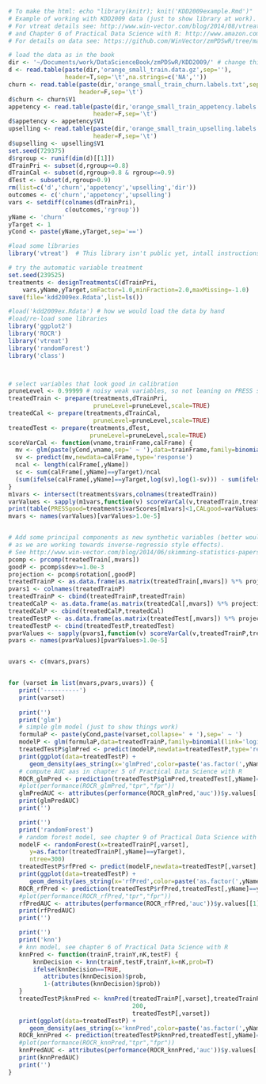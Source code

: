 

```r
# To make the html: echo "library(knitr); knit('KDD2009example.Rmd')" | R --vanilla ; pandoc KDD2009example.md -o KDD2009example.html
# Example of working with KDD2009 data (just to show library at work).
# For vtreat details see: http://www.win-vector.com/blog/2014/08/vtreat-designing-a-package-for-variable-treatment/
# and Chapter 6 of Practical Data Science with R: http://www.amazon.com/Practical-Data-Science/dp/1617291560
# For details on data see: https://github.com/WinVector/zmPDSwR/tree/master/KDD2009

# load the data as in the book
dir <- '~/Documents/work/DataScienceBook/zmPDSwR/KDD2009/' # change this path to match your directory structure
d <- read.table(paste(dir,'orange_small_train.data.gz',sep=''),
                header=T,sep='\t',na.strings=c('NA',''))
churn <- read.table(paste(dir,'orange_small_train_churn.labels.txt',sep=''),
                    header=F,sep='\t')
d$churn <- churn$V1
appetency <- read.table(paste(dir,'orange_small_train_appetency.labels.txt',sep=''),
                        header=F,sep='\t')
d$appetency <- appetency$V1
upselling <- read.table(paste(dir,'orange_small_train_upselling.labels.txt',sep=''),
                        header=F,sep='\t')
d$upselling <- upselling$V1
set.seed(729375)
d$rgroup <- runif(dim(d)[[1]])
dTrainPri <- subset(d,rgroup<=0.8)
dTrainCal <- subset(d,rgroup>0.8 & rgroup<=0.9)
dTest <- subset(d,rgroup>0.9)
rm(list=c('d','churn','appetency','upselling','dir'))
outcomes <- c('churn','appetency','upselling')
vars <- setdiff(colnames(dTrainPri),
                c(outcomes,'rgroup'))
yName <- 'churn'
yTarget <- 1
yCond <- paste(yName,yTarget,sep='==')
```



```r
#load some libraries
library('vtreat')  # This library isn't public yet, intall instructions: http://www.win-vector.com/blog/2014/08/vtreat-designing-a-package-for-variable-treatment/

# try the automatic variable treatment
set.seed(239525)
treatments <- designTreatmentsC(dTrainPri,
    vars,yName,yTarget,smFactor=1.0,minFraction=2.0,maxMissing=-1.0)
save(file='kdd2009ex.Rdata',list=ls())
```

```r
#load('kdd2009ex.Rdata') # how we would load the data by hand
#load/re-load some libraries
library('ggplot2')
library('ROCR')
library('vtreat')
library('randomForest')
library('class')



# select variables that look good in calibration
pruneLevel <- 0.99999 # noisy weak variables, so not leaning on PRESS statistic
treatedTrain <- prepare(treatments,dTrainPri,
                        pruneLevel=pruneLevel,scale=TRUE)
treatedCal <- prepare(treatments,dTrainCal,
                        pruneLevel=pruneLevel,scale=TRUE)
treatedTest <- prepare(treatments,dTest,
                       pruneLevel=pruneLevel,scale=TRUE)
scoreVarCal <- function(vname,trainFrame,calFrame) {
  mv <- glm(paste(yCond,vname,sep=' ~ '),data=trainFrame,family=binomial(link='logit'))
  sv <- predict(mv,newdata=calFrame,type='response')
  ncal <- length(calFrame[,yName])
  sc <- sum(calFrame[,yName]==yTarget)/ncal
  (sum(ifelse(calFrame[,yName]==yTarget,log(sv),log(1-sv))) - sum(ifelse(calFrame[,yName]==yTarget,log(sc),log(1-sc))))/ncal
}
m1vars <- intersect(treatments$vars,colnames(treatedTrain))
varValues <- sapply(m1vars,function(v) scoreVarCal(v,treatedTrain,treatedCal)) # weak noisy variables, so score on calibration set
print(table(PRESSgood=treatments$varScores[m1vars]<1,CALgood=varValues>0))
mvars <- names(varValues)[varValues>1.0e-5]


# Add some principal components as new synthetic variables (better would be something like partial least squares 
# as we are working towards inverse-regressio style effects).  
# See http://www.win-vector.com/blog/2014/06/skimming-statistics-papers-for-the-ideas-instead-of-the-complete-procedures/ )
pcomp <- prcomp(treatedTrain[,mvars])
goodP <- pcomp$sdev>=1.0e-3
projection <- pcomp$rotation[,goodP]
treatedTrainP <- as.data.frame(as.matrix(treatedTrain[,mvars]) %*% projection)
pvars1 <- colnames(treatedTrainP)
treatedTrainP <- cbind(treatedTrainP,treatedTrain)
treatedCalP <- as.data.frame(as.matrix(treatedCal[,mvars]) %*% projection)
treatedCalP <- cbind(treatedCalP,treatedCal)
treatedTestP <- as.data.frame(as.matrix(treatedTest[,mvars]) %*% projection)
treatedTestP <- cbind(treatedTestP,treatedTest)
pvarValues <- sapply(pvars1,function(v) scoreVarCal(v,treatedTrainP,treatedCalP)) # weak noisy variables, so score on calibration set
pvars <- names(pvarValues)[pvarValues>1.0e-5]


uvars <- c(mvars,pvars)


for (varset in list(mvars,pvars,uvars)) {
   print('----------')
   print(varset)
   
   print('')
   print('glm')
   # simple glm model (just to show things work)
   formulaP <- paste(yCond,paste(varset,collapse=' + '),sep=' ~ ')
   modelP <- glm(formulaP,data=treatedTrainP,family=binomial(link='logit'))
   treatedTestP$glmPred <- predict(modelP,newdata=treatedTestP,type='response')
   print(ggplot(data=treatedTestP) +
      geom_density(aes_string(x='glmPred',color=paste('as.factor(',yName,')'))))
   # compute AUC aas in chapter 5 of Practical Data Science with R
   ROCR_glmPred <- prediction(treatedTestP$glmPred,treatedTest[,yName]==yTarget)
   #plot(performance(ROCR_glmPred,"tpr","fpr"))
   glmPredAUC <- attributes(performance(ROCR_glmPred,'auc'))$y.values[[1]]
   print(glmPredAUC)
   print('')

   print('')
   print('randomForest')
   # random forest model, see chapter 9 of Practical Data Science with R
   modelF <- randomForest(x=treatedTrainP[,varset],
      y=as.factor(treatedTrainP[,yName]==yTarget),
      ntree=300)
   treatedTestP$rfPred <- predict(modelF,newdata=treatedTestP[,varset],type='prob')[,'TRUE']
   print(ggplot(data=treatedTestP) +
      geom_density(aes_string(x='rfPred',color=paste('as.factor(',yName,')'))))
   ROCR_rfPred <- prediction(treatedTestP$rfPred,treatedTest[,yName]==yTarget)
   #plot(performance(ROCR_rfPred,"tpr","fpr"))
   rfPredAUC <- attributes(performance(ROCR_rfPred,'auc'))$y.values[[1]]
   print(rfPredAUC)
   print('')

   print('')
   print('knn')
   # knn model, see chapter 6 of Practical Data Science with R
   knnPred <- function(trainF,trainY,nK,testF) {
       knnDecision <- knn(trainF,testF,trainY,k=nK,prob=T)
       ifelse(knnDecision==TRUE,
          attributes(knnDecision)$prob,
          1-(attributes(knnDecision)$prob))
   }
   treatedTestP$knnPred <- knnPred(treatedTrainP[,varset],treatedTrainP[,yName],
                                   200,
                                   treatedTestP[,varset])
   print(ggplot(data=treatedTestP) +
      geom_density(aes_string(x='knnPred',color=paste('as.factor(',yName,')'))))
   ROCR_knnPred <- prediction(treatedTestP$knnPred,treatedTest[,yName]==yTarget)
   #plot(performance(ROCR_knnPred,"tpr","fpr"))
   knnPredAUC <- attributes(performance(ROCR_knnPred,'auc'))$y.values[[1]]
   print(knnPredAUC)
   print('')
}

```
